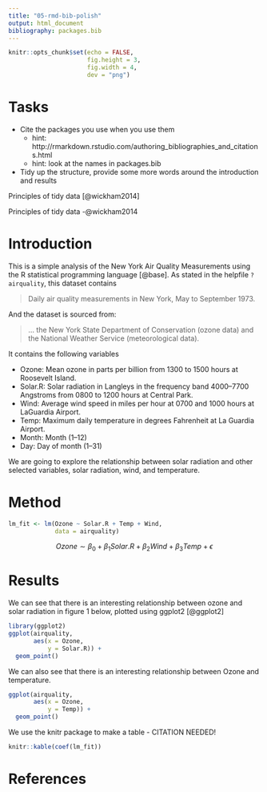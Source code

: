 ```yaml
---
title: "05-rmd-bib-polish"
output: html_document
bibliography: packages.bib
---
```


```r

knitr::opts_chunk$set(echo = FALSE,
                      fig.height = 3,
                      fig.width = 4,
                      dev = "png")
```


# Tasks

- Cite the packages you use when you use them
  - hint: http://rmarkdown.rstudio.com/authoring_bibliographies_and_citations.html
  - hint: look at the names in packages.bib
- Tidy up the structure, provide some more words around the introduction and results

Principles of tidy data [@wickham2014]

Principles of tidy data -@wickham2014



# Introduction

This is a simple analysis of the New York Air Quality Measurements using the R statistical programming language [@base]. As stated in the helpfile `?airquality`, this dataset contains

> Daily air quality measurements in New York, May to September 1973.

And the dataset is sourced from:

> ... the New York State Department of Conservation (ozone data) and the National Weather Service (meteorological data).

It contains the following variables

- Ozone: Mean ozone in parts per billion from 1300 to 1500 hours at Roosevelt Island.
- Solar.R: Solar radiation in Langleys in the frequency band 4000–7700 Angstroms from 0800 to 1200 hours at Central Park.
- Wind: Average wind speed in miles per hour at 0700 and 1000 hours at LaGuardia Airport.
- Temp: Maximum daily temperature in degrees Fahrenheit at La Guardia Airport.
- Month: Month (1--12)
- Day: Day of month (1--31)

We are going to explore the relationship between solar radiation and other selected variables, solar radiation, wind, and temperature.

# Method

```r

lm_fit <- lm(Ozone ~ Solar.R + Temp + Wind, 
             data = airquality)

```

$$
Ozone \sim \beta_0 + \beta_1Solar.R + \beta_2 Wind + \beta_3Temp + \epsilon
$$

# Results

We can see that there is an interesting relationship between ozone and solar radiation in figure 1 below, plotted using ggplot2 [@ggplot2]

```r
library(ggplot2)
ggplot(airquality,
       aes(x = Ozone,
           y = Solar.R)) + 
  geom_point()

```

We can also see that there is an interesting relationship between Ozone and temperature.

```r

ggplot(airquality,
       aes(x = Ozone,
           y = Temp)) + 
  geom_point()

```

We use the knitr package to make a table - CITATION NEEDED!

```r

knitr::kable(coef(lm_fit))

```

# References
